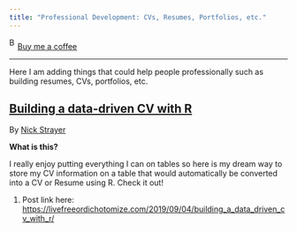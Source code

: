 ```yaml
---
title: "Professional Development: CVs, Resumes, Portfolios, etc."
---
```


<link href="https://fonts.googleapis.com/css?family=Cookie" rel="stylesheet"><a class="bmc-button" target="_blank" href="https://www.buymeacoffee.com/JoscelinRocha">![Buy me a coffee](https://cdn.buymeacoffee.com/buttons/bmc-new-btn-logo.svg){alt="Buy me a coffee" width="15" height="21"}Buy me a coffee</a>

------------------------------------------------------------------------

Here I am adding things that could help people professionally such as building resumes, CVs, portfolios, etc.

## [Building a data-driven CV with R](https://livefreeordichotomize.com/2019/09/04/building_a_data_driven_cv_with_r/)

By [Nick Strayer](https://livefreeordichotomize.com/2019/09/04/building_a_data_driven_cv_with_r/)

**What is this?**

I really enjoy putting everything I can on tables so here is my dream way to store my CV information on a table that would automatically be converted into a CV or Resume using R. Check it out!

1.  Post link here: <https://livefreeordichotomize.com/2019/09/04/building_a_data_driven_cv_with_r/>
